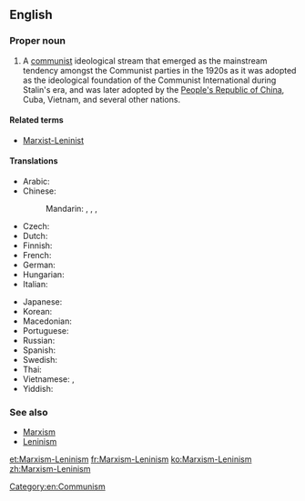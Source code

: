 ==English==
{{wikipedia}}

===Proper noun===
{{en-proper noun|head=[[Marxism]]-[[Leninism]]}}

# A [[communist]] ideological stream that emerged as the mainstream tendency amongst the Communist parties in the 1920s as it was adopted as the ideological foundation of the Communist International during Stalin's era, and was later adopted by the [[People's Republic of China]], Cuba, Vietnam, and several other nations.

====Related terms====
* [[Marxist-Leninist]]

====Translations====
{{trans-top|communist ideological stream}}
* Arabic: {{t|ar|مَارْكْسِيَّة-لِينِينِيَّة|f|tr=marksiyya-lininiyya}}
* Chinese:
*: Mandarin: {{t+|cmn|馬克思列寧主義|sc=Hani}}, {{t+|cmn|马克思列宁主义|tr=mǎkèsī-lièníngzhǔyì|sc=Hani}}, {{t+|cmn|馬列主義}}, {{t+|cmn|马列主义|tr=mǎlièzhǔyì}}
* Czech: {{t|cs|marxismus-leninismus|m}}
* Dutch: {{t+|nl|marxisme-leninisme|n}}
* Finnish: {{t+|fi|marxismi-leninismi}}
* French: {{t+|fr|marxisme-léninisme|m}}
* German: {{t|de|Marxismus-Leninismus|m}}
* Hungarian: {{t|hu|marxizmus–leninizmus}}
* Italian: {{t|it|marxismo-leninismo|m}}
{{trans-mid}}
* Japanese: {{t|ja|マルクス・レーニン主義|tr=marukusu-rēnin-shugi|sc=Jpan}}
* Korean: {{t|ko|마르크스-레닌주의|sc=Kore}}
* Macedonian: {{t|mk|маркси́зам-ленини́зам|m}}
* Portuguese: {{t+|pt|marxismo-leninismo|m}}
* Russian: {{t+|ru|маркси́зм-ленини́зм|m}}
* Spanish: {{t+|es|marxismo-leninismo|m}}
* Swedish: {{t|sv|marxism-leninism|c}}
* Thai: {{t|th|ลัทธิมาร์ก-เลนิน|tr=láttí màak-laynin|sc=Thai}}
* Vietnamese: {{t|vi|chủ nghĩa Marx-Lenin}}, {{t|vi|chủ nghĩa Mác-Lênin}}
* Yiddish: {{t|yi|מאַרקסיזם־לעניניזם|m}}
{{trans-bottom}}

===See also===
* [[Marxism]]
* [[Leninism]]

[[Category:en:Communism]]

[[et:Marxism-Leninism]]
[[fr:Marxism-Leninism]]
[[ko:Marxism-Leninism]]
[[zh:Marxism-Leninism]]